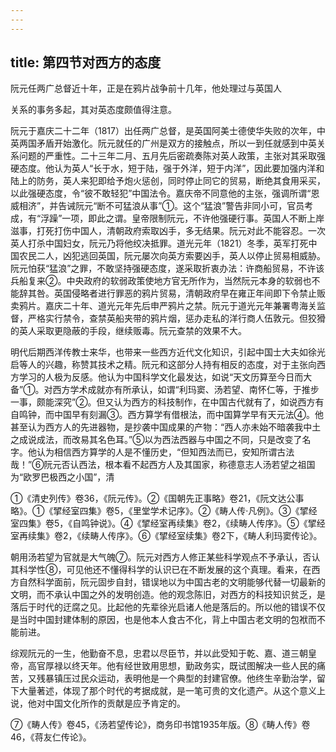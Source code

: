 ```yaml
---
---
---
```

title: 第四节对西方的态度
---



阮元任两广总督近十年，正是在鸦片战争前十几年，他处理过与英国人

关系的事务多起，其对英态度颇值得注意。

阮元于嘉庆二十二年（1817）出任两广总督，是英国阿美士德使华失败的次年，中英两国矛盾开始激化。阮元就任的广州是双方的接触点，所以一到任就感到中英关系问题的严重性。二十三年二月、五月先后密疏奏陈对英人政策，主张对其采取强硬态度。他认为英人“长于水，短于陆，强于外洋，短于内洋”，因此要加强内洋和陆上的防务，英人来犯即给予炮火惩创，同时停止同它的贸易，断绝其食用采买，以此强硬态度，令“彼不敢轻犯”中国法令。嘉庆帝不同意他的主张，强调所谓“恩威相济”，并告诫阮元“断不可猛浪从事”①。这个“猛浪”警告非同小可，官员考成，有“浮躁”一项，即此之谓。皇帝限制阮元，不许他强硬行事。英国人不断上岸滋事，打死打伤中国人，清朝政府索取凶手，多无结果。阮元对此不能容忍。一次英人打杀中国妇女，阮元乃将他绞决抵罪。道光元年（1821）冬季，英军打死中国农民二人，凶犯逃回英国，阮元屡次向英方索要凶手，英人以停止贸易相威胁。阮元怕获“猛浪”之罪，不敢坚持强硬态度，遂采取折衷办法：许商船贸易，不许该兵船复来②。中央政府的软弱政策使地方官无所作为，当然阮元本身的软弱也不能辞其咎。英国侵略者进行罪恶的鸦片贸易，清朝政府早在雍正年间即下令禁止贩卖鸦片。嘉庆二十年、道光元年先后申严鸦片之禁。阮元于道光元年兼署粤海关监督，严格实行禁令，查禁英船夹带的鸦片烟，惩办走私的洋行商人伍敦元。但狡猾的英人采取更隐蔽的手段，继续贩毒。阮元查禁的效果不大。

明代后期西洋传教士来华，也带来一些西方近代文化知识，引起中国士大夫如徐光启等人的兴趣，称赞其技术之精。阮元和这部分人持有相反的态度，对于主张向西方学习的人极为反感。他认为中国科学文化最发达，如说“天文历算至今日而大备”①。对西方学术成就亦有所承认，如谓“利玛窦、汤若望、南怀仁等，于推步一事，颇能深究”②。但又认为西方的科技制作，在中国古代就有了，如说西方有自鸣钟，而中国早有刻漏③。西方算学有借根法，而中国算学早有天元法④。他甚至认为西方人的先进器物，是抄袭中国成果的产物：“西人亦未始不暗袭我中土之成说成法，而改易其名色耳。”⑤以为西法西器与中国之不同，只是改变了名字。他认为相信西方算学的人是不懂历史，“但知西法而已，安知所谓古法哉！”⑥阮元否认西法，根本看不起西方人及其国家，称德意志人汤若望之祖国为“欧罗巴极西之小国”，清

①《清史列传》卷36，《阮元传》。②《国朝先正事略》卷21，《阮文达公事略》。①《揅经室四集》卷5，《里堂学术记序》。②《畴人传·凡例》。③《揅经室四集》卷5，《自鸣钟说》。④《揅经室再续集》卷2，《续畴人传序》。⑤《揅经室再续集》卷2，《续畴人传序》。⑥《揅经室续集》卷2下，《畴人利玛窦传论》。

朝用汤若望为官就是大气魄⑦。阮元对西方人修正某些科学观点不予承认，否认其科学性⑧，可见他还不懂得科学的认识已在不断发展的这个真理。看来，在西方自然科学面前，阮元固步自封，错误地以为中国古老的文明能够代替一切最新的文明，而不承认中国之外的发明创造。他的观念陈旧，对西方的科技知识贫乏，是落后于时代的迂腐之见。比起他的先辈徐光启诸人他是落后的。所以他的错误不仅是当时中国封建体制的原因，也是他本人食古不化，背上中国古老文明的包袱而不能前进。

综观阮元的一生，他勤奋不息，忠君以尽臣节，并以此受知于乾、嘉、道三朝皇帝，高官厚禄以终天年。他有经世致用思想，勤政务实，既试图解决一些人民的痛苦，又残暴镇压过民众运动，表明他是一个典型的封建官僚。他终生辛勤治学，留下大量著述，体现了那个时代的考据成就，是一笔可贵的文化遗产。从这个意义上说，他对中国文化所作的贡献是应予肯定的。

⑦《畴人传》卷45，《汤若望传论》，商务印书馆1935年版。⑧《畴人传》卷46，《蒋友仁传论》。